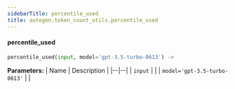 ```yaml
---
sidebarTitle: percentile_used
title: autogen.token_count_utils.percentile_used
---
```


<code class="doc-symbol doc-symbol-heading doc-symbol-function"></code>
#### percentile_used
<a href="#autogen.token_count_utils..percentile_used" class="headerlink" title="Permanent link"></a>

```python
percentile_used(input, model='gpt-3.5-turbo-0613') -> 
```

    

<b>Parameters:</b>
| Name | Description |
|--|--|
| `input` |  |
| `model='gpt-3.5-turbo-0613'` |  |

<br />